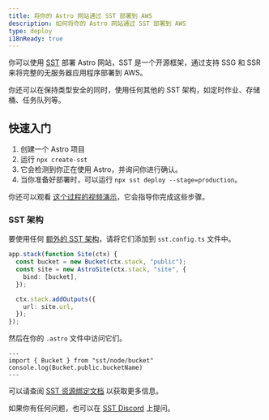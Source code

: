 ```yaml
---
title: 将你的 Astro 网站通过 SST 部署到 AWS
description: 如何将你的 Astro 网站通过 SST 部署到 AWS
type: deploy
i18nReady: true
---
```


你可以使用 [SST](https://sst.dev) 部署 Astro 网站，SST 是一个开源框架，通过支持 SSG 和 SSR 来将完整的无服务器应用程序部署到 AWS。

你还可以在保持类型安全的同时，使用任何其他的 SST 架构，如定时作业、存储桶、任务队列等。

## 快速入门

1. 创建一个 Astro 项目
2. 运行 `npx create-sst`
3. 它会检测到你正在使用 Astro，并询问你进行确认。
4. 当你准备好部署时，可以运行 `npx sst deploy --stage=production`。

你还可以观看 [这个过程的视频演示](https://www.youtube.com/watch?v=AFP3ZHxO7Gg)，它会指导你完成这些步骤。

### SST 架构

要使用任何 [额外的 SST 架构](https://docs.sst.dev/)，请将它们添加到 `sst.config.ts` 文件中。 

```ts {2} {4} title="sst.config.ts"
app.stack(function Site(ctx) {
  const bucket = new Bucket(ctx.stack, "public");
  const site = new AstroSite(ctx.stack, "site", {
    bind: [bucket],
  });

  ctx.stack.addOutputs({
    url: site.url,
  });
});
```

然后在你的 `.astro` 文件中访问它们。

```astro
---
import { Bucket } from "sst/node/bucket"
console.log(Bucket.public.bucketName)
---
```

可以请查阅 [SST 资源绑定文档](https://docs.sst.dev/resource-binding) 以获取更多信息。

如果你有任何问题，也可以在 [SST Discord](https://discord.gg/sst) 上提问。